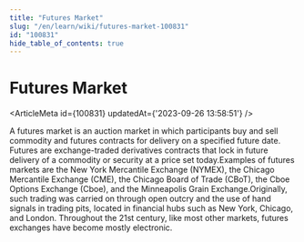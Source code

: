 ```yaml
---
title: "Futures Market"
slug: "/en/learn/wiki/futures-market-100831"
id: "100831"
hide_table_of_contents: true
---
```



# Futures Market

<ArticleMeta id={100831} updatedAt={'2023-09-26 13:58:51'} />
<div className='border-solid border-b border-t-0 my-4 border-[var(--ifm-color-gray-300)]' />

A futures market is an auction market in which participants buy and sell commodity and futures contracts for delivery on a specified future date. Futures are exchange-traded derivatives contracts that lock in future delivery of a commodity or security at a price set today.Examples of futures markets are the New York Mercantile Exchange (NYMEX), the Chicago Mercantile Exchange (CME), the Chicago Board of Trade (CBoT), the Cboe Options Exchange (Cboe), and the Minneapolis Grain Exchange.Originally, such trading was carried on through open outcry and the use of hand signals in trading pits, located in financial hubs such as New York, Chicago, and London. Throughout the 21st century, like most other markets, futures exchanges have become mostly electronic.

